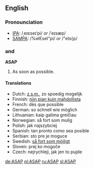==English==
===Pronounciation===
*[[IPA]]: /ˌeɪɛseɪˈpi/ ''or'' /ˈeɪsæp/
*[[SAMPA]]: /%eIEseI"pi/ ''or'' /"eIs{p/

==={{initialism}} and {{acronym}}===
'''ASAP'''

#As soon as possible.

==== Translations ====
<!-- give abbreviations here, if they exist -->

* Dutch: [[z.s.m.]], zo spoedig mogelijk
* Finnish: [[niin pian kuin mahdollista]]
* French: dès que possible
* German: so schnell wie möglich
* Lithuanian: kaip galima greičiau
* Norwegian: så fort som mulig
* Polish: jak najszybciej
* Spanish: tan pronto como sea posible
* Serbian: sto pre je moguce
* Swedish: [[så fort som möjligt]]
* Sloven: prej ko mogoče
* Czech: nejrychleji, jak jen to pujde

[[de:ASAP]]
[[pl:ASAP]]
[[ru:ASAP]]
[[sl:ASAP]]